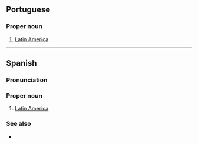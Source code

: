 ==Portuguese==

===Proper noun===
{{pt-proper noun|f|head=[[América]] [[latina|Latina]]}}

# [[Latin America]] {{gloss|parts of the Americas where Spanish or Portuguese are spoken}}

----

==Spanish==

===Pronunciation===
{{es-IPA}}

===Proper noun===
{{head|es|proper noun|g=f|head=[[América]] [[latina|Latina]]}}

# [[Latin America]] {{gloss|parts of the Americas where Spanish or Portuguese are spoken}}
#: {{syn|es|Latinoamérica|q1=Including all Romance languages|Hispanoamérica|q2=Hispanophone countries only|Iberoamérica|q3=Spanish- and Portuguese-speaking countries only}}

===See also===
* {{l|es|Sudamérica}}